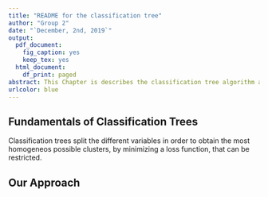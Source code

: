 ```yaml
---
title: "README for the classification tree"
author: "Group 2"
date: "`December, 2nd, 2019`"
output:
  pdf_document:
    fig_caption: yes
    keep_tex: yes
  html_document:
    df_print: paged
abstract: This Chapter is describes the classification tree algorithm applied to the CleanClass2007to2014_2 data coded in the script 'ClassificationTree.R'.
urlcolor: blue
---
```


## Fundamentals of Classification Trees
Classification trees split the different variables in order to obtain the most homogeneos possible clusters, by minimizing a loss function, that can be restricted.

## Our Approach






